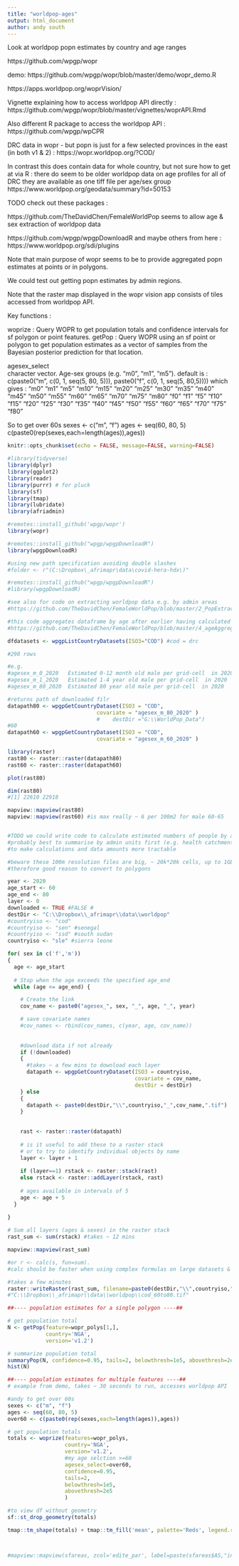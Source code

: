 ```yaml
---
title: "worldpop-ages"
output: html_document
author: andy south
---
```

  
Look at worldpop popn estimates by country and age ranges  

https://github.com/wpgp/wopr

demo: 
https://github.com/wpgp/wopr/blob/master/demo/wopr_demo.R

https://apps.worldpop.org/woprVision/

Vignette explaining how to access worldpop API directly :
https://github.com/wpgp/wopr/blob/master/vignettes/woprAPI.Rmd

Also different R package to access the worldpop API :
https://github.com/wpgp/wpCPR

DRC data in wopr - but popn is just for a few selected provinces in the east (in both v1 & 2) :
https://wopr.worldpop.org/?COD/

In contrast this does contain data for whole country, but not sure how to get at via R :
there do seem to be older worldpop data on age profiles for all of DRC
they are available as one tiff file per age/sex group
https://www.worldpop.org/geodata/summary?id=50153

TODO 
check out these packages :

https://github.com/TheDavidChen/FemaleWorldPop
seems to allow age & sex extraction of worldpop data

https://github.com/wpgp/wpgpDownloadR
and maybe others from here : https://www.worldpop.org/sdi/plugins



Note that main purpose of wopr seems to be to provide aggregated popn estimates at points or in polygons.

We could test out getting popn estimates by admin regions.

Note that the raster map displayed in the wopr vision app consists of tiles accessed from worldpop API.

Key functions :

woprize : Query WOPR to get population totals and confidence intervals for sf polygon or point features.
getPop : Query WOPR using an sf point or polygon to get population estimates as a vector of samples from the Bayesian posterior prediction for that location.

agesex_select	
character vector. Age-sex groups (e.g. "m0", "m1", "m5").
default is :
c(paste0("m", c(0, 1, seq(5, 80, 5))), paste0("f", c(0, 1, seq(5, 80,5))))
which gives :
"m0"  "m1"  "m5"  "m10" "m15" "m20" "m25" "m30" "m35" "m40" "m45" "m50" "m55" "m60" "m65" "m70" "m75" "m80" "f0" "f1"  "f5"  "f10" "f15" "f20" "f25" "f30" "f35" "f40" "f45" "f50" "f55" "f60" "f65" "f70" "f75" "f80"

So to get over 60s 
sexes <- c("m", "f")
ages <- seq(60, 80, 5)
c(paste0(rep(sexes,each=length(ages)),ages))

```r
knitr::opts_chunk$set(echo = FALSE, message=FALSE, warning=FALSE)

#library(tidyverse)
library(dplyr)
library(ggplot2)
library(readr)
library(purrr) # for pluck
library(sf)
library(tmap)
library(lubridate)
library(afriadmin)

#remotes::install_github('wpgp/wopr')
library(wopr)

#remotes::install_github("wpgp/wpgpDownloadR")
library(wpgpDownloadR)

#using new path specification avoiding double slashes
#folder <- r"(C:\Dropbox\_afrimapr\data\covid-hera-hdx\)"

```


```r

#remotes::install_github("wpgp/wpgpDownloadR")
#library(wpgpDownloadR)

#see also for code on extracting worldpop data e.g. by admin areas 
#https://github.com/TheDavidChen/FemaleWorldPop/blob/master/2_PopExtraction.R

#this code aggregates dataframe by age after earlier having calculated numbers per admin units
#https://github.com/TheDavidChen/FemaleWorldPop/blob/master/4_ageAggregation.R

dfdatasets <- wpgpListCountryDatasets(ISO3="COD") #cod = drc

#298 rows

#e.g.
#agesex_m_0_2020   Estimated 0-12 month old male per grid-cell  in 2020
#agesex_m_1_2020   Estimated 1-4 year old male per grid-cell  in 2020
#agesex_m_80_2020  Estimated 80 year old male per grid-cell  in 2020

#returns path of downloaded filr
datapath80 <- wpgpGetCountryDataset(ISO3 = "COD",
                            covariate = "agesex_m_80_2020" )
                            #    destDir ="G:\\WorldPop_Data")
#60
datapath60 <- wpgpGetCountryDataset(ISO3 = "COD",
                            covariate = "agesex_m_60_2020" )

library(raster)
rast80 <- raster::raster(datapath80)
rast60 <- raster::raster(datapath60)

plot(rast80)

dim(rast80)
#[1] 22610 22918 

mapview::mapview(rast80)
mapview::mapview(rast60) #is max really ~ 6 per 100m2 for male 60-65


#TODO we could write code to calculate estimated numbers of people by age & sex (e.g. over 60s)
#probably best to summarise by admin units first (e.g. health catchments and/or geoboundaries)
#to make calculations and data amounts more tractable

#beware these 100m resolution files are big, ~ 20k*20k cells, up to 1GB
#therefore good reason to convert to polygons

year <- 2020
age_start <- 60
age_end <- 80
layer <- 0
downloaded <- TRUE #FALSE #
destDir <- "C:\\Dropbox\\_afrimapr\\data\\worldpop"
#countryiso <- "cod"
#countryiso <- "sen" #senegal
#countryiso <- "ssd" #south sudan
countryiso <- "sle" #sierra leone

for( sex in c('f','m'))
{
  age <- age_start
  
  # Stop when the age exceeds the specified age_end
  while (age <= age_end) {

    # Create the link
    cov_name <- paste0("agesex_", sex, "_", age, "_", year)

    # save covariate names
    #cov_names <- rbind(cov_names, c(year, age, cov_name))
    
    
    #download data if not already
    if (!downloaded)
    {
      #takes ~ a few mins to download each layer
      datapath <- wpgpGetCountryDataset(ISO3 = countryiso,
                                        covariate = cov_name,
                                        destDir = destDir)      
    } else
    {
      datapath <- paste0(destDir,"\\",countryiso,"_",cov_name,".tif")
    }
    
    
    rast <- raster::raster(datapath)
    
    # is it useful to add these to a raster stack
    # or to try to identify individual objects by name
    layer <- layer + 1
    
    if (layer==1) rstack <- raster::stack(rast) 
    else rstack <- raster::addLayer(rstack, rast)
    
    # ages available in intervals of 5
    age <- age + 5
  } 
  
}

# Sum all layers (ages & sexes) in the raster stack
rast_sum <- sum(rstack) #takes ~ 12 mins

mapview::mapview(rast_sum)

#or r <- calc(s, fun=sum). 
#calc should be faster when using complex formulas on large datasets & is possible to set an output filename and file type preferences.

#takes a few minutes
raster::writeRaster(rast_sum, filename=paste0(destDir,"\\",countryiso,"_",age_start,"to",age_end,".tif"))
#"C:\\Dropbox\\_afrimapr\\data\\worldpop\\cod_60to80.tif"

```


```r


##---- population estimates for a single polygon ----##

# get population total
N <- getPop(feature=wopr_polys[1,],
            country='NGA',
            version='v1.2')

# summarize population total
summaryPop(N, confidence=0.95, tails=2, belowthresh=1e5, abovethresh=2e5)
hist(N)

##---- population estimates for multiple features ----##
# example from demo, takes ~ 30 seconds to run, accesses worldpop API

#andy to get over 60s 
sexes <- c("m", "f")
ages <- seq(60, 80, 5)
over60 <- c(paste0(rep(sexes,each=length(ages)),ages))

# get population totals
totals <- woprize(features=wopr_polys,
                  country='NGA',
                  version='v1.2',
                  #my age selction >=60
                  agesex_select=over60,
                  confidence=0.95,
                  tails=2,
                  belowthresh=1e5,
                  abovethresh=2e5
                  )

#to view df without geometry
sf::st_drop_geometry(totals)

tmap::tm_shape(totals) + tmap::tm_fill('mean', palette='Reds', legend.reverse=T)



#mapview::mapview(sfareas, zcol='edite_par', label=paste(sfareas$AS,"in",sfareas$ZS))



```